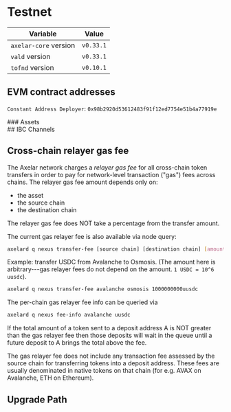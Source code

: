 # Testnet



| Variable              | Value     |
| --------------------- | --------- |
| `axelar-core` version | `v0.33.1` |
| `vald` version        | `v0.33.1` |
| `tofnd` version       | `v0.10.1` |

## EVM contract addresses
<div className="space-y-1 mt-4">
  <EVMChains environment="testnet" />

  `Constant Address Deployer`:  `0x98b2920d53612483f91f12ed7754e51b4a77919e`
</div>

<div className="space-y-1 mt-4">
  ### Assets
  <EVMAssets environment="testnet" />
</div>

<div className="space-y-1 mt-4">
  ## IBC Channels
  <IBCChannels environment="testnet" />
</div>

## Cross-chain relayer gas fee

The Axelar network charges a _relayer gas fee_ for all cross-chain token transfers in order to pay for network-level transaction ("gas") fees across chains.
The relayer gas fee amount depends only on:

- the asset
- the source chain
- the destination chain

<Callout emoji="💡">
  The relayer gas fee does NOT take a percentage from the transfer amount.
</Callout>

<div className="space-y-1 mt-4">
  <TransferFeeCalculator environment="testnet" />
</div>

The current gas relayer fee is also available via node query:

```bash
axelard q nexus transfer-fee [source chain] [destination chain] [amount]
```

Example: transfer USDC from Avalanche to Osmosis. (The amount here is arbitrary---gas relayer fees do not depend on the amount. `1 USDC = 10^6 uusdc`).

```bash
axelard q nexus transfer-fee avalanche osmosis 1000000000uusdc
```

The per-chain gas relayer fee info can be queried via

```bash
axelard q nexus fee-info avalanche uusdc
```

If the total amount of a token sent to a deposit address A is NOT greater than the gas relayer fee
then those deposits will wait in the queue until a future deposit to A brings the total above the fee.

The gas relayer fee does not include any transaction fee assessed by the source chain for transferring tokens into a deposit address. These fees are usually denominated in native tokens on that chain (for e.g. AVAX on Avalanche, ETH on Ethereum).

## Upgrade Path

<UpgradePathTestnet  />

